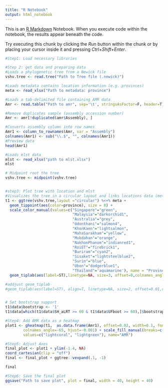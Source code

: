---
title: "R Notebook"
output: html_notebook
---

This is an [R Markdown](http://rmarkdown.rstudio.com) Notebook. When you execute code within the notebook, the results appear beneath the code. 

Try executing this chunk by clicking the *Run* button within the chunk or by placing your cursor inside it and pressing *Ctrl+Shift+Enter*. 

```{r}
#Step1: Load necessary libraries

#Step 2: get data and preparing data
#Loads a phylogenetic tree from a Newick file
vshv.tree <- read.tree("Path to Tree file (.newick)")

#Loads metadata contains location information (e.g. provinces)
meta <- read_xlsx("Path to metadata: province")

#Loads a tab-delimited file containing AMR data
Amr <- read.table("Path to amr", sep='\t', stringsAsFactor=F, header=T)

#Remove duplicates sample (assembly accession number)
Amr <- amr[!duplicated(amr$Assembly), ]

#Converts assembly column into row names 
Amr1 <- column_to_rownames(Amr, var = "Assembly")
colnames(Amr1) <- sub("\\.$", "", colnames(Amr1))
#Preview data
head(Amr1) 

#Loads mlst data
mlst <- read_xlsx("path to mlst.xlsx")
mlst

# Midpoint root the tree
vshv.tree <- midpoint(vshv.tree)


#step3: Plot tree with location and mlst
#Visualizes the tree in a circular layout and links locations data (meta) to tree tips and colors the tips based on province and mlst tiplabel
t1 <- ggtree(vshv.tree,layout ="circular") %<+% meta + 
  geom_tippoint(aes(color=province), size = 8) +                 
  scale_color_manual(values=c("Singapore"="green",     
                              "Malaysia"="darkorchid1",
                              "Australia"="grey",
                              "Udonthani"="salmon4",    
                              "KhonKaen"="lightsalmon",
                              "MahaSarakham"="yellow",
                              "Mukdahan"="orange",     
                              "NakhonPhanom"="indianred1",
                              "RoiET"="firebrick1",
                              "Buriram"="cyan2",
                              "Sisaket"="lightsteelblue2",     
                              "Surin"="blue",
                              "Ubon"="dodgerblue1",
                              "Thailand"='aquamarine'), name = "Province")+
  geom_tiplab(aes(label=ST),linetype=NA, size=3, offset=0,colnames_angle=-65) 

#addjust geom_tiplab
#geom_tiplab(aes(label=ST), align=T, linetype=NA, size=2, offset=0.01,colnames_angle=-65, hjust=0.1)


# Set bootstrap support
t1$data$bootstrap <- '1'
t1$data[which(t1$data$SH_aLRT >= 60 & t1$data$UFboot >= 60),]$bootstrap <- '1'

#Step4: Add AMR data as a heatmap
plot1 <- gheatmap(t1,  as.data.frame(Amr1), offset=0.02, width=0.1, font.size=4, 
        colnames_angle=-65, hjust=-0.001) + scale_fill_manual(breaks=c("Y", "N"), 
        values=c("lightcoral", "lightgreen"), name="AMR")

#Step5: Adjust Axes           
final_plot <- plot1 + ylim(-1.4, NA)
coord_cartesian(clip = "off")
final <- final_plot + ggtree::vexpand(.1, -1)

final

#Step6: Save the final plot
ggsave("Path to save plot", plot = final, width = 40, height = 40)
```

